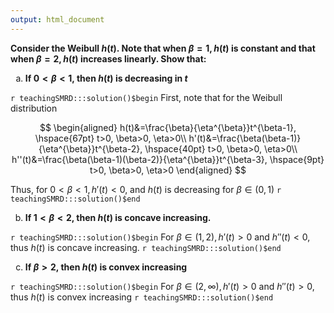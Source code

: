 ```yaml
---
output: html_document
---
```


__Consider the Weibull $h(t)$. Note that when $\beta=1, h(t)$ is constant and that when $\beta=2, h(t)$ increases linearly.  Show that:__

a. __If $0<\beta<1$, then $h(t)$ is decreasing in $t$__

`r teachingSMRD:::solution()$begin`
First, note that for the Weibull distribution

$$
\begin{aligned}
h(t)&=\frac{\beta}{\eta^{\beta}}t^{\beta-1}, \hspace{67pt} t>0, \beta>0, \eta>0\\
h'(t)&=\frac{\beta(\beta-1)}{\eta^{\beta}}t^{\beta-2}, \hspace{40pt} t>0, \beta>0, \eta>0\\
h''(t)&=\frac{\beta(\beta-1)(\beta-2)}{\eta^{\beta}}t^{\beta-3}, \hspace{9pt} t>0, \beta>0, \eta>0
\end{aligned}
$$

Thus, for $0<\beta<1, h'(t)<0$, and $h(t)$ is decreasing for $\beta \in (0,1)$
`r teachingSMRD:::solution()$end`

b. __If $1<\beta<2,$ then $h(t)$ is concave increasing.__

`r teachingSMRD:::solution()$begin`
For $\beta \in (1,2), h'(t)>0$ and $h''(t)<0,$ thus $h(t)$ is concave increasing.
`r teachingSMRD:::solution()$end`

c. __If $\beta>2,$ then $h(t)$ is convex increasing__

`r teachingSMRD:::solution()$begin`
For $\beta \in (2,\infty), h'(t)>0$ and $h''(t)>0,$ thus $h(t)$ is convex increasing
`r teachingSMRD:::solution()$end`
